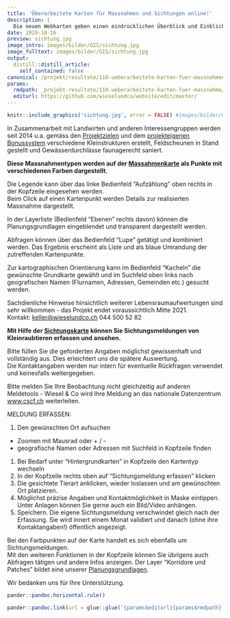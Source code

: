 ```yaml
---
title: 'Überarbeitete Karten für Massnahmen und Sichtungen online!'
description: |
  Die neuen Webkarten geben einen eindrücklichen Überblick und Einblick ins Projekt Wiesel & Co am Zimmerberg. Die Massahmenkarte zeigt stets den aktuellen Stand der realisierten Klein- und Grossstrukturen, der begleiteten faunagerechten Durchlasssanierungen und der sanierten Feldscheunen. Nicht nur der Ort der Massnahmen ist sichtbar, sondern es können auch einige weitere Infos abgefragt werden. Die Sichtungskarte erlaubt es, eigene Sichtungen von Kleinraubtieren zu melden und damit das Grundlagewissen zu dieser Artengruppe zu erweitern. Gleichzeitig können auf der Karte bei uns jene Sichtungsmeldungen angezeigt werden, die wir verifiziert haben bzw. als plausibel erachten. 
date: 2019-10-16
preview: sichtung.jpg
image_intro: images/bilder/GIS/sichtung.jpg
image_fulltext: images/bilder/GIS/sichtung.jpg
output:
  distill::distill_article:
    self_contained: false
canonical: /projekt/resultate/118-ueberarbeitete-karten-fuer-massnahmen-und-sichtungen-online
params:
  rmdpath: _projekt-resultate/118-ueberarbeitete-karten-fuer-massnahme/118-ueberarbeitete-karten-fuer-massnahme.Rmd
  editurl: https://github.com/wieselundco/website/edit/master/
---
```



```r
knitr::include_graphics('sichtung.jpg', error = FALSE) #images/bilder/GIS/sichtung.jpg
```

In Zusammenarbeit mit Landwirten und anderen Interessengruppen
werden seit 2014 u.a. gemäss den [Projektzielen](projekt/ausgangslage)
und dem [projekteigenen
Bonussystem](projekt/1-1-untersuetzung) verschiedene Kleinstrukturen
erstellt, Feldscheunen in Stand gestellt und Gewässerdurchlässe
faunagerecht saniert.

**Diese Massnahmentypen werden auf
der [Massahmenkarte](http://www.wieselundco.ch/massnahmenkarte) als
Punkte mit verschiedenen Farben dargestellt.**

Die Legende kann über das linke Bedienfeld "Aufzählung" oben rechts in
der Kopfzeile eingesehen werden.  
Beim Click auf einen Kartenpunkt werden Details zur realisierten
Massnahme dargestellt.

In der Layerliste (Bedienfeld "Ebenen" rechts davon) können die
Planungsgrundlagen eingeblendet und transparent dargestellt werden.

Abfragen können über das Bedienfeld "Lupe" getätigt und kombiniert
werden. Das Ergebnis erscheint als Liste und als blaue Umrandung der
zutreffenden Kartenpunkte.

Zur kartographischen Orientierung kann im Bedienfeld "Kacheln" die
gewünschte Grundkarte gewählt und im Suchfeld oben links nach
geografischen Namen (Flurnamen, Adressen, Gemeinden etc.) gesucht
werden.

Sachdienliche Hinweise hinsichtlich weiterer Lebensraumaufwertungen sind
sehr willkommen - das Projekt endet voraussichtlich Mitte 2021.  
Kontakt: <keller@wieselundco.ch> 044 500 52 82

 

**Mit Hilfe
der [Sichtungskarte](http://www.wieselundco.ch/sichtungskarte) können
Sie Sichtungsmeldungen von Kleinraubtieren erfassen und ansehen.**

Bitte füllen Sie die geforderten Angaben möglichst gewissenhaft und
vollständig aus. Dies erleichtert uns die spätere Auswertung.  
Die Kontaktangaben werden nur intern für eventuelle Rückfragen verwendet
und keinesfalls weitergegeben.

Bitte melden Sie Ihre Beobachtung nicht gleichzeitig auf anderen
Meldetools - Wiesel & Co wird Ihre Meldung an das nationale
Datenzentrum [www.cscf.ch](http://www.cscf.ch/) weiterleiten.

 

MELDUNG ERFASSEN:

1.  Den gewünschten Ort aufsuchen

-   Zoomen mit Mausrad oder + / -
-   geografische Namen oder Adressen mit Suchfeld in Kopfzeile finden

1.  Bei Bedarf unter "Hintergrundkarten" in Kopfzeile den Kartentyp
    wechseln
2.  In der Kopfzeile rechts oben auf "Sichtungsmeldung erfassen" klicken
3.  Die gesichtete Tierart anklicken, wieder loslassen und am
    gewünschten Ort platzieren.
4.  Möglichst präzise Angaben und Kontaktmöglichkeit in Maske eintippen.
    Unter Anlagen können Sie gerne auch ein Bild/Video anhängen.
5.  Speichern. Die eigene Sichtungsmeldung verschwindet gleich nach der
    Erfassung. Sie wird innert einem Monat validiert und danach (ohne
    ihre Kontaktangaben!) öffentlich angezeigt.

Bei den Farbpunkten auf der Karte handelt es sich ebenfalls um
Sichtungsmeldungen.  
Mit den weiteren Funktionen in der Kopfzeile können Sie übrigens auch
Abfragen tätigen und andere Infos anzeigen. Der Layer "Korridore und
Patches" bildet eine unserer
[Planungsgrundlagen](http://www.wieselundco.ch/images/dokumente/beschrieb_umsetzungsphase/AnhangC_Patch_Vernetzungsplanung.pdf).
 

 

Wir bedanken uns für Ihre Unterstützung.

 

 

 

 

 

 

 

```r
pander::pandoc.horizontal.rule()

pander::pandoc.link(url = glue::glue('{params$editurl}{params$rmdpath}'),text = 'Artikel bearbeiten')
```

<!--http://wieselundco.ch/projekt/resultate/118-ueberarbeitete-karten-fuer-massnahmen-und-sichtungen-online-->
